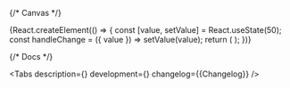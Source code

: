 

<Meta title='Components/Slider' component={Slider} id='Slider' />

{/* Canvas */}

<Story name='Slider'>
    {React.createElement(() => {
        const [value, setValue] = React.useState(50);
        const handleChange = ({ value }) => setValue(value);
        return (
            <Slider
                value={value}
                valueTo={number('valueTo', 0)}
                onChange={handleChange}
                min={number('min', 0)}
                max={number('max', 100)}
                step={number('step', 1)}
                size={select('size', ['s', 'm'], 's')}
                behaviour={select('behaviour', ['unconstrained-tap', 'tap'], 'tap')}
            />
        );
    })}
</Story>

{/* Docs */}

<ComponentHeader
    name='Slider'
    design='https://www.figma.com/file/cdNnkh2QdxuvYLrBm4cubM/Web-%3A%3A-Core-Default-Components?type=design&node-id=84631%3A100965&mode=design&t=Itgzojk9BOtPqYkS-1'
    children='Компонент используется для указания значения из заданного диапазона.'
/>

<Tabs
    description={<Description />}
    development={<Development />}
    changelog={<Markdown>{Changelog}</Markdown>}
/>
